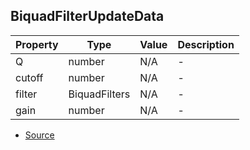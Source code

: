 ## BiquadFilterUpdateData


| Property | Type | Value | Description |
| ----------- | ----------- | ----------- | ----------- |
| Q | number | N/A | - |
| cutoff | number | N/A | - |
| filter | BiquadFilters | N/A | - |
| gain | number | N/A | - |


- [Source](https://github.com/Androz2091/discord-player/blob/827d536/packages/equalizer/src/biquad/BiquadStream.ts#L13)